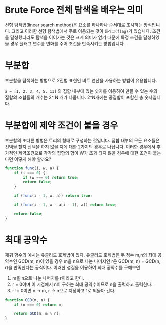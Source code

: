 # Brute Force 전체 탐색을 배우는 의미

선형 탐색법(linear search method)은 요소를 하나하나 순서대로 조사하는 방식입니다. 그리고 이러한 선형 탐색법에서 주로 이용되는 것이 `플래그(flag)`가 있습니다. 조건을 달성했더라도 탐색을 이어가는 것은 크게 의미가 없기 때문에 특정 조건을 달성하였을 경우 플래그 변수를 변화를 주어 조건을 만족시키는 방법입니다.

# 부분합

부분합을 탐색하는 방법으로 2진법 표현인 비트 연산을 사용하는 방법이 유용합니다.

`a = [1, 2, 3, 4, 5, 11]` 의 집합 내부에 있는 숫자를 이용하여 만들 수 있는 수의 집합의 조합들의 개수는 2^ N 개가 나옵니다. 2^N개에는 공집합이 포함한 총 숫자입니다.

# 부분합에 제약 조건이 붙을 경우

부분합의 또다른 방법은 트리의 형태로 구성하는 것입니다. 집합 내부의 모든 요소들은 선택을 할지 선택을 하지 않을 지에 대한 2가지의 경우로 나뉩니다. 이러한 경우에서 추가적인 제약조건으로 각각의 집합의 합이 W가 초과 되지 않을 경우에 대한 조건이 붙는다면 어떻게 해야 할까요?

```javascript
function func(i, w, a) {
    if (i === 0) {
        if (w === 0) return true;
        return false;
    }

    if (func(i - 1, w, a)) return true;

    if (func(i - 1, w - a[i - 1], a)) return true;

    return false;
}
```

# 최대 공약수

재귀 함수의 예시는 유클리드 호제법이 있다.
유클리드 호제법은 두 정수 m,n의 최대 공약수인 GCD(m, n)이 있을 경우 m을 n으로 나눈 나머지인 r은 GCD(m, n) = GCD(n, r)을 만족한다는 공식이다. 이러한 성질을 이용하여 최대 공약수를 구해보면

1. m을 n으로 나눈 나머지를 r이라고 한다.
2. r = 0이며 이 시점에서 n이 구하는 최대 공약수이므로 n을 출력하고 출력한다.
3. r != 0이면 n -> m, r -> n으로 지정하고 1로 되돌아 간다.

```javascript
function GCD(m, n) {
    if (n === 0) return m;

    return GCD(m, m % n);
}
```
